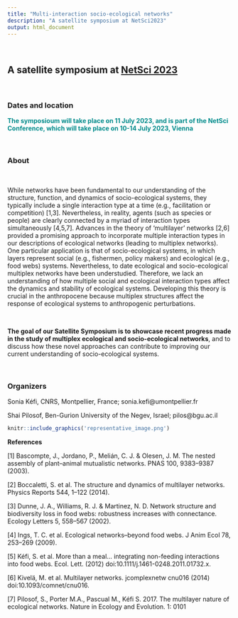 ```yaml
---
title: "Multi-interaction socio-ecological networks"
description: "A satellite symposium at NetSci2023"
output: html_document
---
```


<br />

## A satellite symposium at [NetSci 2023](https://netsci2023.wixsite.com/netsci2023)

<br />


### Dates and location

<span style="color: DarkCyan;"> 
**The symposioum will take place on 11 July 2023, and is part of the NetSci Conference, which will take place on 10-14 July 2023, Vienna** </span>

<br />

### About

<br />

While networks have been fundamental to our understanding of the structure, function, and dynamics of socio-ecological systems, they typically include a single interaction type at a time (e.g., facilitation or competition) [1,3]. Nevertheless, in reality, agents (such as species or people) are clearly connected by a myriad of interaction types simultaneously [4,5,7]. Advances in the theory of ‘multilayer’ networks [2,6] provided a promising approach to incorporate multiple interaction types in our descriptions of ecological networks (leading to multiplex networks). One particular application is that of socio-ecological systems, in which layers represent social (e.g., fishermen, policy makers) and ecological (e.g., food webs) systems. Nevertheless, to date ecological and socio-ecological multiplex networks have been understudied. Therefore, we lack an understanding of how multiple social and ecological interaction types affect the dynamics and stability of ecological systems. Developing this theory is crucial in the anthropocene because multiplex structures affect the response of ecological systems to anthropogenic perturbations. 

<br />

**The goal of our Satellite Symposium is to showcase recent progress made in the study of multiplex ecological and socio-ecological networks**, and to discuss how these novel approaches can contribute to improving our current understanding of socio-ecological systems.

<br />


### Organizers

Sonia Kéfi, CNRS, Montpellier, France; sonia.kefi@umontpellier.fr 

Shai Pilosof, Ben-Gurion University of the Negev, Israel; pilos@bgu.ac.il

```r
knitr::include_graphics('representative_image.png')
```
  
**References**

[1] Bascompte, J., Jordano, P., Melián, C. J. & Olesen, J. M. The nested assembly of plant–animal mutualistic networks. PNAS 100, 9383–9387 (2003).

[2] Boccaletti, S. et al. The structure and dynamics of multilayer networks. Physics Reports 544, 1–122 (2014).

[3] Dunne, J. A., Williams, R. J. & Martinez, N. D. Network structure and biodiversity loss in food webs: robustness increases with connectance. Ecology Letters 5, 558–567 (2002).

[4] Ings, T. C. et al. Ecological networks--beyond food webs. J Anim Ecol 78, 253–269 (2009).

[5] Kéfi, S. et al. More than a meal… integrating non-feeding interactions into food webs. Ecol. Lett. (2012) doi:10.1111/j.1461-0248.2011.01732.x.

[6] Kivelä, M. et al. Multilayer networks. jcomplexnetw cnu016 (2014) doi:10.1093/comnet/cnu016.

[7] Pilosof, S., Porter M.A., Pascual M., Kéfi S. 2017. The multilayer nature of ecological networks. Nature in Ecology and Evolution. 1: 0101
 



